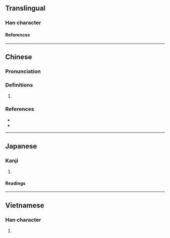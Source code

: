 {{character info}}
==Translingual==

===Han character===
{{Han char|rn=75|rad=木|as=11|sn=15|four=46900|canj=DWIM|ids=⿰木國}}

====References====
{{Han ref|kx=0548.030|dkj=15382|dj=0935.220|hdz=21280.020|uh=69F6}}

----

==Chinese==
{{zh-forms|s=椢}}

===Pronunciation===
{{zh-pron
|m=guì
|c=kui3
|cat=
}}

===Definitions===
{{zh-hanzi}}

# {{rfdef|zh}}

===References===
* {{R:twedu|C05369}}
* {{R:yue:mfccd}}

----

==Japanese==
{{ja-kanji forms|椢|槶}}

===Kanji===
{{ja-kanji|grade=|rs=木11|shin=椢}}

# {{rfdef|ja|sort=木11}}

====Readings====
{{ja-readings
|goon=け<け<くゑ
|kanon=かい<くわい
|kun=くるみ-
}}

----

==Vietnamese==

===Han character===
{{vi-readings|rs=木11|reading=guốc}}

# {{rfdef|vi|sort=木11}}